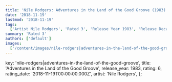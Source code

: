 ```yaml
---
title: 'Nile Rodgers: Adventures in the Land of the Good Groove (1983)'
date: '2018-11-19'
lastmod: '2018-11-19'
tags:
  ['Artist Nile Rodgers', 'Rated 3', 'Release Year 1983', 'Release Decade 1980']
summary: 'Rated 3'
authors: ['default']
images:
  ['/content/images/nile-rodgers|adventures-in-the-land-of-the-good-groove.jpg']
---
```


  key: 'nile-rodgers|adventures-in-the-land-of-the-good-groove',
  title: 'Adventures in the Land of the Good Groove',
  release_year: 1983,
  rating: 6,
  rating_date: '2018-11-19T00:00:00.000Z',
  artist: 'Nile Rodgers',
};

<MusicRating data={data} />
